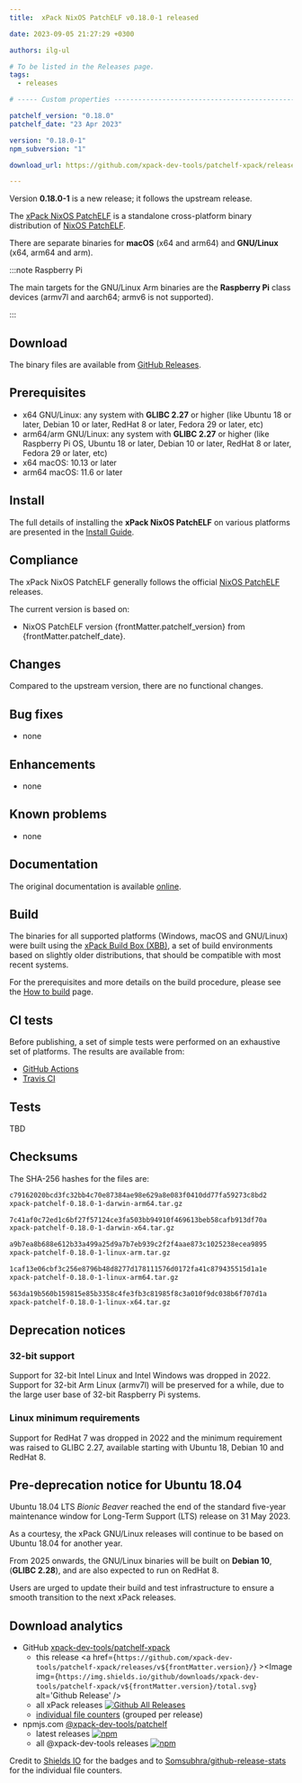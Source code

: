 ```yaml
---
title:  xPack NixOS PatchELF v0.18.0-1 released

date: 2023-09-05 21:27:29 +0300

authors: ilg-ul

# To be listed in the Releases page.
tags:
  - releases

# ----- Custom properties -----------------------------------------------------

patchelf_version: "0.18.0"
patchelf_date: "23 Apr 2023"

version: "0.18.0-1"
npm_subversion: "1"

download_url: https://github.com/xpack-dev-tools/patchelf-xpack/releases/tag/v0.18.0-1/

---
```


Version **0.18.0-1** is a new release; it follows the upstream release.

<!-- truncate -->


The [xPack NixOS PatchELF](https://xpack.github.io/patchelf/)
is a standalone cross-platform binary distribution of
[NixOS PatchELF](https://github.com/NixOS/patchelf/).

There are separate binaries for
**macOS** (x64 and arm64)
and **GNU/Linux** (x64, arm64 and arm).

:::note Raspberry Pi

The main targets for the GNU/Linux Arm
binaries are the **Raspberry Pi** class devices (armv7l and aarch64;
armv6 is not supported).

:::

## Download

The binary files are available from <a href={frontMatter.download_url}>GitHub Releases</a>.

## Prerequisites

- x64 GNU/Linux: any system with **GLIBC 2.27** or higher
  (like Ubuntu 18 or later, Debian 10 or later, RedHat 8 or later,
  Fedora 29 or later, etc)
- arm64/arm GNU/Linux: any system with **GLIBC 2.27** or higher
  (like Raspberry Pi OS, Ubuntu 18 or later, Debian 10 or later, RedHat 8 or later,
  Fedora 29 or later, etc)
- x64 macOS: 10.13 or later
- arm64 macOS: 11.6 or later

## Install

The full details of installing the **xPack NixOS PatchELF** on various platforms
are presented in the [Install Guide](/docs/install/).

## Compliance

The xPack NixOS PatchELF generally follows the official
[NixOS PatchELF](https://github.com/NixOS/patchelf) releases.

The current version is based on:

- NixOS PatchELF version {frontMatter.patchelf_version}
from {frontMatter.patchelf_date}.

## Changes

Compared to the upstream version, there are no functional changes.

## Bug fixes

- none

## Enhancements

- none

## Known problems

- none

## Documentation

The original documentation is available
[online](https://github.com/NixOS/patchelf/).

## Build

The binaries for all supported platforms
(Windows, macOS and GNU/Linux) were built using the
[xPack Build Box (XBB)](https://xpack.github.io/xbb/), a set
of build environments based on slightly older distributions, that should be
compatible with most recent systems.

For the prerequisites and more details on the build procedure, please see the
[How to build](https://github.com/xpack-dev-tools/patchelf-xpack/blob/xpack/README-MAINTAINER.md) page.

## CI tests

Before publishing, a set of simple tests were performed on an exhaustive
set of platforms. The results are available from:

- [GitHub Actions](https://github.com/xpack-dev-tools/patchelf-xpack/actions/)
- [Travis CI](https://app.travis-ci.com/github/xpack-dev-tools/patchelf-xpack/builds/)

## Tests

TBD

## Checksums

The SHA-256 hashes for the files are:

```txt
c79162020bcd3fc32bb4c70e87384ae98e629a8e083f0410dd77fa59273c8bd2
xpack-patchelf-0.18.0-1-darwin-arm64.tar.gz

7c41af0c72ed1c6bf27f57124ce3fa503bb94910f469613beb58cafb913df70a
xpack-patchelf-0.18.0-1-darwin-x64.tar.gz

a9b7ea8b688e612b33a499a25d9a7b7eb939c2f2f4aae873c1025238ecea9895
xpack-patchelf-0.18.0-1-linux-arm.tar.gz

1caf13e06cbf3c256e8796b48d8277d178111576d0172fa41c879435515d1a1e
xpack-patchelf-0.18.0-1-linux-arm64.tar.gz

563da19b560b159815e85b3358c4fe3fb3c81985f8c3a010f9dc038b6f707d1a
xpack-patchelf-0.18.0-1-linux-x64.tar.gz

```

## Deprecation notices

### 32-bit support

Support for 32-bit Intel Linux and Intel Windows was
dropped in 2022. Support for 32-bit Arm Linux (armv7l) will be preserved
for a while, due to the large user base of 32-bit Raspberry Pi systems.

### Linux minimum requirements

Support for RedHat 7 was dropped in 2022 and the
minimum requirement was raised to GLIBC 2.27, available starting
with Ubuntu 18, Debian 10 and RedHat 8.

## Pre-deprecation notice for Ubuntu 18.04

Ubuntu 18.04 LTS _Bionic Beaver_ reached the end of the standard five-year
maintenance window for Long-Term Support (LTS) release on 31 May 2023.

As a courtesy, the xPack GNU/Linux releases will continue to be based on
Ubuntu 18.04 for another year.

From 2025 onwards, the GNU/Linux binaries will be built on **Debian 10**,
(**GLIBC 2.28**), and are also expected to run on RedHat 8.

Users are urged to update their build and test infrastructure to
ensure a smooth transition to the next xPack releases.

## Download analytics

- GitHub [xpack-dev-tools/patchelf-xpack](https://github.com/xpack-dev-tools/patchelf-xpack/)
  - this release <a href={`https://github.com/xpack-dev-tools/patchelf-xpack/releases/v${frontMatter.version}/`} ><Image img={`https://img.shields.io/github/downloads/xpack-dev-tools/patchelf-xpack/v${frontMatter.version}/total.svg`} alt='Github Release' /></a>
  - all xPack releases [![Github All Releases](https://img.shields.io/github/downloads/xpack-dev-tools/patchelf-xpack/total.svg)](https://github.com/xpack-dev-tools/patchelf-xpack/releases/)
  - [individual file counters](https://somsubhra.github.io/github-release-stats/?username=xpack-dev-tools&repository=patchelf-xpack) (grouped per release)
- npmjs.com [@xpack-dev-tools/patchelf](https://www.npmjs.com/package/@xpack-dev-tools/patchelf)
  - latest releases [![npm](https://img.shields.io/npm/dw/@xpack-dev-tools/patchelf.svg)](https://www.npmjs.com/package/@xpack-dev-tools/patchelf/)
  - all @xpack-dev-tools releases [![npm](https://img.shields.io/npm/dt/@xpack-dev-tools/patchelf.svg)](https://www.npmjs.com/package/@xpack-dev-tools/patchelf/)

Credit to [Shields IO](https://shields.io) for the badges and to
[Somsubhra/github-release-stats](https://github.com/Somsubhra/github-release-stats)
for the individual file counters.
